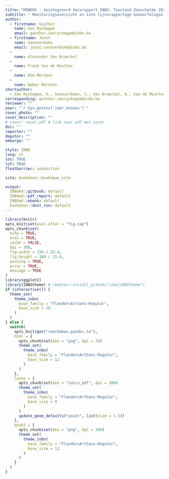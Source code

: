 ```yaml
--- 
title: "MONEOS - Geïntegreerd datarapport INBO: Toestand Zeeschelde 2022"
subtitle: " Monitoringsoverzicht en 1ste lijnsrapportage Geomorfologie, diversiteit Habitats en diversiteit Soorten"
author: 
  - firstname: Gunther
    name: Van Ryckegem
    email: gunther.vanryckegem@inbo.be 
  - firstname: Joost
    name: Vanoverbeke
    email: joost.vanoverbeke@inbo.be
  - 
    name: Alexander Van Braeckel
  - 
    name: Frank Van de Meutter
  - 
    name: Wim Mertens
  - 
    name: Amber Mertens
shortauthor: 
  - Van Ryckegem, G., Vanoverbeke, J., Van Braeckel, A., Van de Meutter, F., Mertens, W., Mertens, A.
corresponding: gunther.vanryckegem@inbo.be
reviewer: ""
year: "`r Sys.getenv('jaar_moneos')`"
cover_photo: ""
cover_description: "" 
# cover: cover.pdf # link naar pdf met cover
doi: ""
reportnr: ""
depotnr: ""
embargo: ""

style: INBO
lang: nl
lot: TRUE
lof: TRUE
floatbarrier: subsection

site: bookdown::bookdown_site

output:
  INBOmd::gitbook: default
  INBOmd::pdf_report: default
  INBOmd::ebook: default
  bookdown::dont_run: default
---
```


```r
library(knitr)
opts_knit$set(eval.after = "fig.cap")
opts_chunk$set(
  echo = TRUE, 
  eval = TRUE,
  cache = FALSE,
  dpi = 300,
  fig.width = 150 / 25.4,
  fig.height = 100 / 25.4,
  warning = TRUE,
  error = TRUE,
  message = TRUE
)
library(ggplot2)
library(INBOtheme) # remotes::install_github("inbo/INBOtheme")
if (interactive()) {
  theme_set(
    theme_inbo(
      base_family = "FlandersArtSans-Regular",
      base_size = 10
    )
  )
} else {
  switch(
    opts_knit$get("rmarkdown.pandoc.to"),
    html = {
      opts_chunk$set(dev = "png", dpi = 72)
      theme_set(
        theme_inbo(
          base_family = "FlandersArtSans-Regular", 
          base_size = 12
        )
      )
    },
    latex = {
      opts_chunk$set(dev = "cairo_pdf", dpi = 300)
      theme_set(
        theme_inbo(
          base_family = "FlandersArtSans-Regular", 
          base_size = 9
        )
      )
      update_geom_defaults("point", list(size = 1.5))
    },
    epub3 = {
      opts_chunk$set(dev = "png", dpi = 300)
      theme_set(
        theme_inbo(
          base_family = "FlandersArtSans-Regular", 
          base_size = 12
        )
      )
    }
  )
}
```

